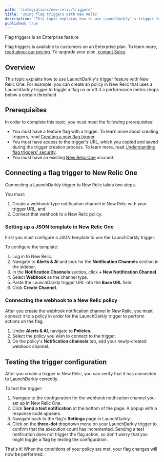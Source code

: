 ```yaml
---
path: '/integrations/new-relic/triggers'
title: 'Using flag triggers with New Relic'
description: 'This topic explains how to use LaunchDarkly''s trigger feature with New Relic One.'
published: true
---
```


<Callout intent="primary">
<CalloutTitle>Flag triggers is an Enterprise feature</CalloutTitle>
<CalloutDescription>

Flag triggers is available to customers on an Enterprise plan. To learn more, [read about our pricing](https://launchdarkly.com/pricing/). To upgrade your plan, [contact Sales](https://launchdarkly.com/contact-sales/).

</CalloutDescription>
</Callout>

## Overview

This topic explains how to use LaunchDarkly's trigger feature with New Relic One. For example, you can create an policy in New Relic that uses a LaunchDarkly trigger to toggle a flag on or off if a performance metric drops below a certain threshold.

## Prerequisites

In order to complete this topic, you must meet the following prerequisites:

* You must have a feature flag with a trigger. To learn more about creating triggers, read [Creating a new flag trigger](/home/feature-workflows/triggers#creating-a-new-flag-trigger).
* You must have access to the trigger's URL, which you copied and saved during the trigger creation process. To learn more, read [Understanding flag triggers' security](/home/feature-workflows/triggers#understanding-flag-triggers-security).
* You must have an existing [New Relic One](https://one.newrelic.com/) account.

## Connecting a flag trigger to New Relic One

Connecting a LaunchDarkly trigger to New Relic takes two steps.

You must:

1. Create a webhook-type notification channel in New Relic with your trigger URL, and
2. Connect that webhook to a New Relic policy.

### Setting up a JSON template in New Relic One

First you must configure a JSON template to use the LaunchDarkly trigger.

To configure the template:

1. Log in to New Relic.
2. Navigate to **Alerts & AI** and look for the **Notification Channels** section in the sidebar.
3. In the **Notification Channels** section, click **+ New Notification Channel**.
4. Select **Webhook** as the channel type.
5. Paste the LaunchDarkly trigger URL into the **Base URL** field.
6. Click **Create Channel**.

### Connecting the webhook to a New Relic policy

After you create the webhook notification channel in New Relic, you must connect it to a policy in order for the LaunchDarkly trigger to perform actions on the flag.

1. Under **Alerts & AI**, navigate to **Policies**.
2. Select the policy you wish to connect to the trigger.
3. On the policy's **Notification channels** tab, add your newly-created webhook channel.

## Testing the trigger configuration

After you create a trigger in New Relic, you can verify that it has connected to LaunchDarkly correctly.

To test the trigger:
1. Navigate to the configuration for the webhook notification channel you set up in New Relic One.
2. Click **Send a test notification** at the bottom of the page. A popup with a response code appears.
3. Navigate back to the flag's **Settings** page in LaunchDarkly.
4. Click on the **three-dot** dropdown menu on your LaunchDarkly trigger to confirm that the execution count has incremented. Sending a test notification does not trigger the flag action, so don't worry that you might toggle a flag by testing the configuration.

That's it! When the conditions of your policy are met, your flag changes will now be performed.

